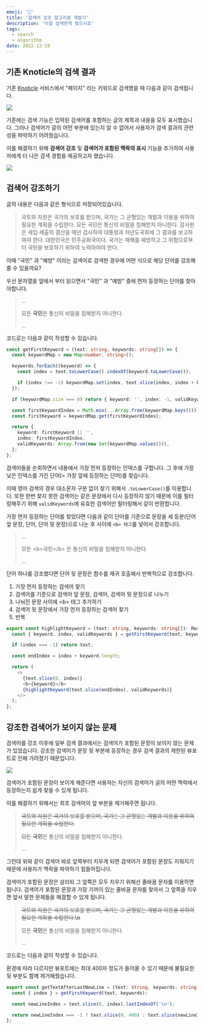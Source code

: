 ```yaml
---
emoji: '🎯'
title: '검색어 강조 알고리즘 개발기'
description: '이걸 검색한게 맞으시죠'
tags:
  - search
  - algorithm
date: 2022-12-19
---
```


## 기존 Knoticle의 검색 결과

기존 [Knoticle](https://github.com/boostcampwm-2022/web01-knoticle) 서비스에서 "페이지" 라는 키워드로 검색했을 때 다음과 같이 검색됩니다.

![](0.png)

기존에는 검색 기능은 입력된 검색어를 포함하는 글의 제목과 내용을 모두 표시했습니다. 그러나 검색어가 글의 어떤 부분에 있는지 알 수 없어서 사용자가 검색 결과의 관련성을 파악하기 어려웠습니다.

이를 해결하기 위해 **검색어 강조** 및 **검색어가 포함된 맥락의 표시** 기능을 추가하여 사용자에게 더 나은 검색 경험을 제공하고자 했습니다.

![](1.png)

## 검색어 강조하기

글의 내용은 다음과 같은 형식으로 저장되어있습니다.

> 국토와 자원은 국가의 보호를 받으며, 국가는 그 균형있는 개발과 이용을 위하여 필요한 계획을 수립한다. 모든 국민은 통신의 비밀을 침해받지 아니한다. 감사원은 세입·세출의 결산을 매년 검사하여 대통령과 차년도국회에 그 결과를 보고하여야 한다. 대한민국은 민주공화국이다. 국가는 재해를 예방하고 그 위험으로부터 국민을 보호하기 위하여 노력하여야 한다.

이때 "국민" 과 "예방" 이라는 검색어로 검색한 경우에 어떤 식으로 해당 단어를 강조해줄 수 있을까요?

우선 문자열을 앞에서 부터 읽으면서 "국민" 과 "예방" 중에 먼저 등장하는 단어를 찾아야합니다.

> ...
>
> 모든 **국민**은 통신의 비밀을 침해받지 아니한다.
>
> ...

코드로는 다음과 같이 작성할 수 있습니다.

```ts
const getFirstKeyword = (text: string, keywords: string[]) => {
  const keywordMap = new Map<number, string>();

  keywords.forEach((keyword) => {
    const index = text.toLowerCase().indexOf(keyword.toLowerCase());

    if (index !== -1) keywordMap.set(index, text.slice(index, index + keyword.length));
  });

  if (keywordMap.size === 0) return { keyword: '', index: -1, validKeywords: [] };

  const firstKeywordIndex = Math.min(...Array.from(keywordMap.keys()));
  const firstKeyword = keywordMap.get(firstKeywordIndex);

  return {
    keyword: firstKeyword || '',
    index: firstKeywordIndex,
    validKeywords: Array.from(new Set(keywordMap.values())),
  };
};
```

검색어들을 순회하면서 내용에서 가장 먼저 등장하는 인덱스를 구합니다. 그 후에 가장 낮은 인덱스를 가진 단어(= 가장 앞에 등장하는 단어)를 찾습니다.

이때 영어 검색의 경우 대소문자 구분 없이 찾기 위해서 `.toLowerCase()`를 이용합니다. 또한 한번 찾지 못한 검색어는 같은 문장에서 다시 등장하지 않기 때문에 이를 필터링해주기 위해 `validKeywords`에 유효한 검색어만 필터링해서 같이 반환합니다.

가장 먼저 등장하는 단어를 찾았다면 다음과 같이 단어를 기준으로 문장을 세 등분(단어 앞 문장, 단어, 단어 뒷 문장)으로 나눈 후 사이에 `<b> 태그`를 넣어서 강조합니다.

> ...
>
> 모든 \<b\>국민\</b\> 은 통신의 비밀을 침해받지 아니한다.
>
> ...

단어 하나를 강조했다면 단어 뒷 문장은 함수를 재귀 호출해서 반복적으로 강조합니다.

1. 가장 먼저 등장하는 검색어 찾기
2. 검색어를 기준으로 검색어 앞 문장, 검색어, 검색어 뒷 문장으로 나누기
3. 나눠진 문장 사이에 \<b\> 태그 추가하기
4. 검색어 뒷 문장에서 가장 먼저 등장하는 검색어 찾기
5. 반복

```ts
export const highlightKeyword = (text: string, keywords: string[]): React.ReactNode => {
  const { keyword, index, validKeywords } = getFirstKeyword(text, keywords);

  if (index === -1) return text;

  const endIndex = index + keyword.length;

  return (
    <>
      {text.slice(0, index)}
      <b>{keyword}</b>
      {highlightKeyword(text.slice(endIndex), validKeywords)}
    </>
  );
};
```

## 강조한 검색어가 보이지 않는 문제

검색어를 강조 이후에 일부 검색 결과에서는 검색어가 포함된 문장이 보이지 않는 문제가 있었습니다. 강조한 검색어가 문장 뒷 부분에 등장하는 경우 검색 결과의 제한된 뷰포트로 인해 가려졌기 때문입니다.

![](2.png)

검색어가 포함된 문장이 보이게 해준다면 사용자는 자신의 검색어가 글의 어떤 맥락에서 등장하는지 쉽게 찾을 수 있게 됩니다.

이를 해결하기 위해서는 최초 검색어의 앞 부분을 제거해주면 됩니다.

> ~~국토와 자원은 국가의 보호를 받으며, 국가는 그 균형있는 개발과 이용을 위하여 필요한 계획을 수립한다.~~
>
> ~~모든~~ **국민**은 통신의 비밀을 침해받지 아니한다.
>
> ...

그런데 위와 같이 검색어 바로 앞쪽부터 지우게 되면 검색어가 포함된 문장도 지워지기 때문에 사용자가 맥락을 파악하기 힘들어집니다.

검색어가 포함된 문장은 살리되 그 앞쪽은 모두 지우기 위해선 줄바꿈 문자를 이용하면 됩니다. 검색어가 포함된 문장과 가장 가까이 있는 줄바꿈 문자를 찾아서 그 앞쪽을 지우면 앞서 말한 문제들을 해결할 수 있게 됩니다.

> ~~국토와 자원은 국가의 보호를 받으며, 국가는 그 균형있는 개발과 이용을 위하여 필요한 계획을 수립한다.~~**\n**
>
> 모든 **국민**은 통신의 비밀을 침해받지 아니한다.
>
> ...

코드로는 다음과 같이 작성할 수 있습니다.

환경에 따라 다르지만 뷰포트에는 최대 400자 정도가 들어올 수 있기 때문에 불필요한 뒷 부분도 함께 제거해줬습니다.

```ts
export const getTextAfterLastNewLine = (text: string, keywords: string[]) => {
  const { index } = getFirstKeyword(text, keywords);

  const newLineIndex = text.slice(0, index).lastIndexOf('\n');

  return newLineIndex === -1 ? text.slice(0, 400) : text.slice(newLineIndex, newLineIndex + 400);
};
```
